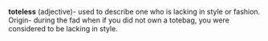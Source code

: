 {{cleanup}}
'''toteless''' (adjective)- used to describe one who is lacking in style or fashion. Origin- during the fad when if you did not own a totebag, you were considered to be lacking in style.